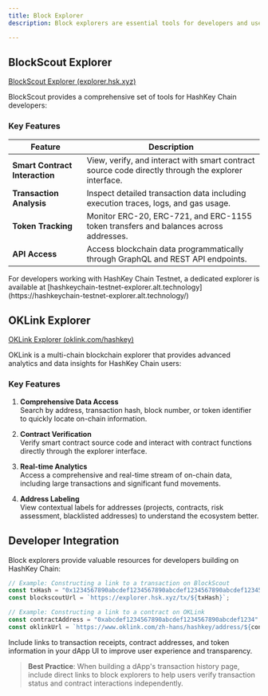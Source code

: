 ```yaml
---
title: Block Explorer
description: Block explorers are essential tools for developers and users to interact with blockchain data. HashKey Chain offers multiple explorer options to help you analyze transactions, verify contracts, and debug applications.

---
```


## BlockScout Explorer

[BlockScout Explorer (explorer.hsk.xyz)](https://explorer.hsk.xyz)

BlockScout provides a comprehensive set of tools for HashKey Chain developers:

### Key Features

| Feature | Description |
|---------|-------------|
| **Smart Contract Interaction** | View, verify, and interact with smart contract source code directly through the explorer interface. |
| **Transaction Analysis** | Inspect detailed transaction data including execution traces, logs, and gas usage. |
| **Token Tracking** | Monitor ERC-20, ERC-721, and ERC-1155 token transfers and balances across addresses. |
| **API Access** | Access blockchain data programmatically through GraphQL and REST API endpoints. |

<Note title="Testnet Explorer">
  For developers working with HashKey Chain Testnet, a dedicated explorer is available at [hashkeychain-testnet-explorer.alt.technology](https://hashkeychain-testnet-explorer.alt.technology/)
</Note>

## OKLink Explorer

[OKLink Explorer (oklink.com/hashkey)](https://www.oklink.com/zh-hans/hashkey)

OKLink is a multi-chain blockchain explorer that provides advanced analytics and data insights for HashKey Chain users:

### Key Features

1. **Comprehensive Data Access**  
   Search by address, transaction hash, block number, or token identifier to quickly locate on-chain information.

2. **Contract Verification**  
   Verify smart contract source code and interact with contract functions directly through the explorer interface.

3. **Real-time Analytics**  
   Access a comprehensive and real-time stream of on-chain data, including large transactions and significant fund movements.

4. **Address Labeling**  
   View contextual labels for addresses (projects, contracts, risk assessment, blacklisted addresses) to understand the ecosystem better.

## Developer Integration

Block explorers provide valuable resources for developers building on HashKey Chain:

```typescript
// Example: Constructing a link to a transaction on BlockScout
const txHash = "0x1234567890abcdef1234567890abcdef1234567890abcdef1234567890abcdef";
const blockscoutUrl = `https://explorer.hsk.xyz/tx/${txHash}`;

// Example: Constructing a link to a contract on OKLink
const contractAddress = "0xabcdef1234567890abcdef1234567890abcdef1234";
const oklinkUrl = `https://www.oklink.com/zh-hans/hashkey/address/${contractAddress}`;
```

Include links to transaction receipts, contract addresses, and token information in your dApp UI to improve user experience and transparency.

> **Best Practice**: When building a dApp's transaction history page, include direct links to block explorers to help users verify transaction status and contract interactions independently.